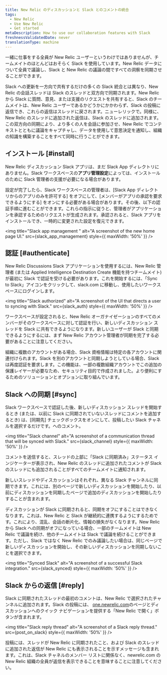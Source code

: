 ```yaml
---
title: New Relic のディスカッションと Slack とのコメントの統合
tags:
  - New Relic
  - Use New Relic
  - Get started
metaDescription: How to use our collaboration features with Slack
freshnessValidatedDate: never
translationType: machine
---
```







一緒に仕事をする全員が New Relic ユーザーというわけではありませんが、チームメイトのほとんどはおそらく Slack を使用しています。New Relic データについて全員で議論し、Slack と New Relic の議論の間ですべての洞察を同期させることができます。

Slack への更新を一方向で共有するだけの多くの Slack 統合とは異なり、New Relic の会話スレッドは Slack のスレッドと双方向で同期されます。New Relic から Slack に質問、意見、または支援のリクエストを共有すると、Slack のチームメイトは、New Relic ユーザーであるかどうかにかかわらず、Slack の投稿に返信でき、これらの返信はスレッドに戻されます。ニューレリックで。同様に、New Relic のスレッドに追加された返信は、Slack のスレッドに追加されます。この双方向の同期により、より多くの人を会話に参加させ、New Relic でコンテキストとともに議論をキャプチャし、データを使用して意思決定を通知し、組織の知識を構築することをすべて同時に行うことができます。

## インストール [#install]

New Relic ディスカッション Slack アプリは、まだ Slack App ディレクトリにありません。Slack ワークスペースの**アプリ管理設定**によっては、インストールのために Slack 管理者の支援が必要になる場合があります。

設定が完了したら、Slack ワークスペースの管理者は、\[Slack App ディレクトリからのアプリのみを許可する] をオフにして、\[メンバーがアプリの承認を要求できるようにする] をオンにする必要がある場合があります。その後、以下の認証手順に進むことができます。これらの指示に従うと、管理者がアプリケーションを承認するためのリクエストが生成されます。承認されると、Slack アプリをインストールでき、一時的に変更された設定を復元できます。

<img
  title="Slack app management "
  alt="A screenshot of the new home page UI."
  src={slack_app_management}
  style={{ maxWidth: '50%' }}
/>

## 認証 [#authenticate]

New Relic Discussions Slack アプリケーションを使用するには、New Relic 管理者 (または Applied Intelligence Destination Create 機能を持つチームメイト) が最初に Slack で認証を受ける必要があります。これを開始するには、「Sync to Slack」アイコンをクリックして、slack.com に移動し、使用したいワークスペースにログインします。

<img
  title="Slack authorized"
  alt="A screenshot of the UI that directs a user to syncing with Slack."
  src={slack_auth}
  style={{ maxWidth: '50%' }}
/>

ワークスペースが設定されると、New Relic オーガナイゼーションのすべてのメンバーがそのワークスペースに対して認証を行い、新しいディスカッション スレッドを Slack に共有できるようになります。新しいユーザーが Slack と同期できるようにするには、まず New Relic アカウント管理者が同期を完了する必要があることに注意してください。

組織に複数のアカウントがある場合、Slack 資格情報は特定の各アカウントに関連付けられます。Slack を別のアカウントと同期しようとしている場合、Slack は再度認証を要求します。この機能は、一部の複数組織アカウントでこの追加の保護レイヤーが必要なため、セキュリティ目的で作成されました。より便利にするためのソリューションとオプションに取り組んでいます。

## Slack への同期 [#sync]

Slack ワークスペースで認証した後、新しいディスカッション スレッドを開始するとき (または、以前に Slack に同期されていないスレッドにコメントを追加するとき) は、\[同期先] チェックボックスをオンにして、投稿したい Slack チャネルを選択するだけです。へのコメント。

<img
  title="Slack channel"
  alt="A screenshot of a communication thread that will be synced with Slack."
  src={slack_channel}
  style={{ maxWidth: '50%' }}
/>

コメントを送信すると、スレッドの上部に「Slack に同期済み」ステータス インジケーターが表示され、New Relic のスレッドに追加されたコメントが Slack のスレッドにも追加されることがすべてのチームメイトに通知されます。

新しいスレッドやディスカッションはそれぞれ、異なる Slack チャンネルに同期できます。これには、別のページで新しいディスカッションを開始したり、以前にディスカッションを同期したページで追加のディスカッションを開始したりすることが含まれます。

ディスカッションが Slack に同期されると、同期をオフにすることはできなくなります。これは、New Relic と Slack が継続的に連携するようにするためです。これにより、混乱、会話の断片化、情報の損失がなくなります。New Relic から Slack への同期がオフになっている場合、一部のチームメイトは New Relic で議論を続け、他のチームメイトは Slack で議論を続けることができます。ただし、Slack ではなく New Relic でのみ議論したい場合は、同じページで新しいディスカッションを開始し、その新しいディスカッションを同期しないことを選択できます。

<img
  title="Synced Slack"
  alt="A screenshot of a successful Slack integration."
  src={slack_synced}
  style={{ maxWidth: '50%' }}
/>

## Slack からの返信 [#reply]

Slack に同期されたスレッドの最初のコメントは、New Relic で選択されたチャンネルに追加されます。Slack の投稿には、 [one.newrelic.com](https://one.newrelic.com/all-capabilities)のページとディスカッションへのクイック ナビゲーションを提供する「New Relic で開く」ボタンが含まれます。

<img
  title="Slack reply thread"
  alt="A screenshot of a Slack reply thread."
  src={post_on_slack}
  style={{ maxWidth: '50%' }}
/>

投稿には、スレッドが New Relic に同期されたこと、および Slack のスレッドに追加された返信が New Relic にも表示されることを示すメッセージも含まれます。これは、Slack チャネルのメンバー リストに関係なく、newrelic.com の New Relic 組織の全員が返信を表示できることを意味することに注意してください。